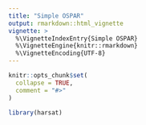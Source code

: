 ```yaml
---
title: "Simple OSPAR"
output: rmarkdown::html_vignette
vignette: >
  %\VignetteIndexEntry{Simple OSPAR}
  %\VignetteEngine{knitr::rmarkdown}
  %\VignetteEncoding{UTF-8}
---
```


```r
knitr::opts_chunk$set(
  collapse = TRUE,
  comment = "#>"
)
```

```r
library(harsat)
```
